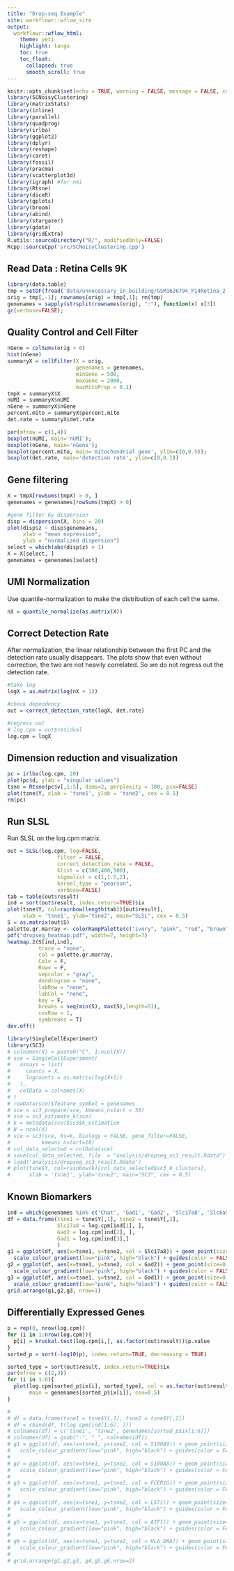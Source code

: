 ```yaml
---
title: "Drop-seq Example"
site: workflowr::wflow_site
output:
  workflowr::wflow_html:
    theme: yeti
    highlight: tango
    toc: true
    toc_float: 
      collapsed: true
      smooth_scroll: true
---
```


```r
knitr::opts_chunk$set(echo = TRUE, warning = FALSE, message = FALSE, comment = NA)
library(SCNoisyClustering)
library(matrixStats)
library(inline)
library(parallel)
library(quadprog)
library(irlba)
library(ggplot2)
library(dplyr)
library(reshape)
library(caret)
library(fossil)
library(pracma)
library(scatterplot3d)
library(igraph) #for nmi
library(Rtsne)
library(diceR)
library(gplots)
library(broom)
library(abind)
library(stargazer)
library(gdata)
library(gridExtra)
R.utils::sourceDirectory("R/", modifiedOnly=FALSE)
Rcpp::sourceCpp('src/SCNoisyClustering.cpp')
```

## Read Data : Retina Cells 9K

```r
library(data.table)
tmp = setDF(fread('data/unnecessary_in_building/GSM1626794_P14Retina_2.digital_expression.txt'))
orig = tmp[,-1]; rownames(orig) = tmp[,1]; rm(tmp)
genenames = sapply(strsplit(rownames(orig), ":"), function(x) x[3])
gc(verbose=FALSE);
```

## Quality Control and Cell Filter

```r
nGene = colSums(orig > 0)
hist(nGene)
summaryX = cellFilter(X = orig, 
                      genenames = genenames,
                      minGene = 500, 
                      maxGene = 2000, 
                      maxMitoProp = 0.1)
tmpX = summaryX$X
nUMI = summaryX$nUMI
nGene = summaryX$nGene
percent.mito = summaryX$percent.mito
det.rate = summaryX$det.rate

par(mfrow = c(1,4))
boxplot(nUMI, main='nUMI'); 
boxplot(nGene, main='nGene'); 
boxplot(percent.mito, main='mitochondrial gene', ylim=c(0,0.5)); 
boxplot(det.rate, main='detection rate', ylim=c(0,0.1))
```

## Gene filtering

```r
X = tmpX[rowSums(tmpX) > 0, ]
genenames = genenames[rowSums(tmpX) > 0]

#gene filter by dispersion
disp = dispersion(X, bins = 20)
plot(disp$z ~ disp$genemeans,
     xlab = "mean expression",
     ylab = "normalized dispersion")
select = which(abs(disp$z) > 1)
X = X[select, ]
genenames = genenames[select]
```


## UMI Normalization

Use quantile-normalization to make the distribution of each cell the same. 

```r
nX = quantile_normalize(as.matrix(X))
```

## Correct Detection Rate

After normalization, the linear relationship between the first PC and the detection rate usually disappears. The plots show that even without correction, the two are not heavily correlated. So we do not regress out the detection rate. 

```r
#take log
logX = as.matrix(log(nX + 1))

#check dependency
out = correct_detection_rate(logX, det.rate)

#regress out
# log.cpm = out$residual
log.cpm = logX
```


## Dimension reduction and visualization

```r
pc = irlba(log.cpm, 20)
plot(pc$d, ylab = "singular values")
tsne = Rtsne(pc$v[,1:5], dims=2, perplexity = 100, pca=FALSE)
plot(tsne$Y, xlab = 'tsne1', ylab = 'tsne2', cex = 0.5)
rm(pc)
```

## Run SLSL

Run SLSL on the log.cpm matrix.

```r
out = SLSL(log.cpm, log=FALSE,
                filter = FALSE,
                correct_detection_rate = FALSE,
                klist = c(300,400,500),
                sigmalist = c(1,1.5,2),
                kernel_type = "pearson",
                verbose=FALSE)
tab = table(out$result)
ind = sort(out$result, index.return=TRUE)$ix
plot(tsne$Y, col=rainbow(length(tab))[out$result],
     xlab = 'tsne1', ylab='tsne2', main="SLSL", cex = 0.5)
S = as.matrix(out$S)
palette.gr.marray <- colorRampPalette(c("ivory", "pink", "red", "brown"))(50)
pdf("dropseq_heatmap.pdf", width=7, height=7)
heatmap.2(S[ind,ind],
          trace = "none",
          col = palette.gr.marray,
          Colv = F,
          Rowv = F, 
          sepcolor = "gray",
          dendrogram = "none",
          labRow = "none",
          labCol = "none",
          key = F,
          breaks = seq(min(S), max(S),length=51),
          cexRow = 1,
          symbreaks = T)
dev.off()
```

<!-- ## Benchmark SC3 -->

<!-- Using SC3 with our gene and cell filter procedure and disabling the biology and filter feature of the function leads to the following result. Using SC3's default methods lead to the error "distribution of gene expression in cells is too skewed towards 0". -->

```r
library(SingleCellExperiment)
library(SC3)
# colnames(X) = paste0("C", 1:ncol(X))
# sce = SingleCellExperiment(
#   assays = list(
#     counts = X,
#     logcounts = as.matrix(log(X+1))
#   ),
#   colData = colnames(X)
# )
# rowData(sce)$feature_symbol = genenames
# sce = sc3_prepare(sce, kmeans_nstart = 50)
# sce = sc3_estimate_k(sce)
# k = metadata(sce)$sc3$k_estimation
# N = ncol(X)
# sce = sc3(sce, ks=k, biology = FALSE, gene_filter=FALSE,
#          kmeans_nstart=10)
# col_data_selected = colData(sce)
# save(col_data_selected, file  = "analysis/dropseq_sc3_result.Rdata")
# load('analysis/dropseq_sc3_result.Rdata')
# plot(tsne$Y, col=rainbow(k)[col_data_selected$sc3_6_clusters],
#      xlab = 'tsne1', ylab='tsne2', main="SC3", cex = 0.5)
```

## Known Biomarkers

```r
ind = which(genenames %in% c('Chat', 'Gad1', 'Gad2', 'Slc17a8', 'Slc6a9', 'Gjd2'))
df = data.frame(tsne1 = tsne$Y[,1], tsne2 = tsne$Y[,2],
                Slc17a8 = log.cpm[ind[1], ],
                Gad2 = log.cpm[ind[2], ],
                Gad1 = log.cpm[ind[3],]
                )
g1 = ggplot(df, aes(x=tsne1, y=tsne2, col = Slc17a8)) + geom_point(size=0.1) +
  scale_colour_gradient(low="pink", high="black") + guides(color = FALSE) + ggtitle('Slc17a8')
g2 = ggplot(df, aes(x=tsne1, y=tsne2, col = Gad2)) + geom_point(size=0.1) +
  scale_colour_gradient(low="pink", high="black") + guides(color = FALSE) + ggtitle('Gad2')
g3 = ggplot(df, aes(x=tsne1, y=tsne2, col = Gad1)) + geom_point(size=0.1) +
  scale_colour_gradient(low="pink", high="black") + guides(color = FALSE) + ggtitle('Gad1')
grid.arrange(g1,g2,g3, nrow=1)
```


## Differentially Expressed Genes

```r
p = rep(0, nrow(log.cpm))
for (i in 1:nrow(log.cpm)){
  p[i] = kruskal.test(log.cpm[i,], as.factor(out$result))$p.value
}
sorted_p = sort(-log10(p), index.return=TRUE, decreasing = TRUE)

sorted_type = sort(out$result, index.return=TRUE)$ix
par(mfrow = c(2,3))
for (i in 1:6){
  plot(log.cpm[sorted_p$ix[i], sorted_type], col = as.factor(out$result[sorted_type]),
       main = genenames[sorted_p$ix[i]], cex=0.5)
}

# 
# df = data.frame(tsne1 = tsne$Y[,1], tsne2 = tsne$Y[,2])
# df = cbind(df, t(log.cpm[ind[1:6], ]))
# colnames(df) = c('tsne1', 'tsne2', genenames[sorted_p$ix[1:6]])
# colnames(df) = gsub("-", "_", colnames(df))
# g1 = ggplot(df, aes(x=tsne1, y=tsne2, col = S100A9)) + geom_point(size=0.1) +
#   scale_colour_gradient(low="pink", high="black") + guides(color = FALSE) + ggtitle(colnames(df)[3])
# 
# g2 = ggplot(df, aes(x=tsne1, y=tsne2, col = S100A8)) + geom_point(size=0.1) +
#   scale_colour_gradient(low="pink", high="black") + guides(color = FALSE) + ggtitle(colnames(df)[4])
# 
# g3 = ggplot(df, aes(x=tsne1, y=tsne2, col = FCER1G)) + geom_point(size=0.1) + 
#   scale_colour_gradient(low="pink", high="black") + guides(color = FALSE) + ggtitle(colnames(df)[5])
# 
# g4 = ggplot(df, aes(x=tsne1, y=tsne2, col = LST1)) + geom_point(size=0.1) +
#   scale_colour_gradient(low="pink", high="black") + guides(color = FALSE) + ggtitle(colnames(df)[6])
# 
# g5 = ggplot(df, aes(x=tsne1, y=tsne2, col = AIF1)) + geom_point(size=0.1) +
#   scale_colour_gradient(low="pink", high="black") + guides(color = FALSE) + ggtitle(colnames(df)[7])
# 
# g6 = ggplot(df, aes(x=tsne1, y=tsne2, col = HLA_DRA)) + geom_point(size=0.1) +
#   scale_colour_gradient(low="pink", high="black") + guides(color = FALSE) + ggtitle(colnames(df)[8])
# 
# grid.arrange(g1,g2,g3, g4,g5,g6,nrow=2)
```

